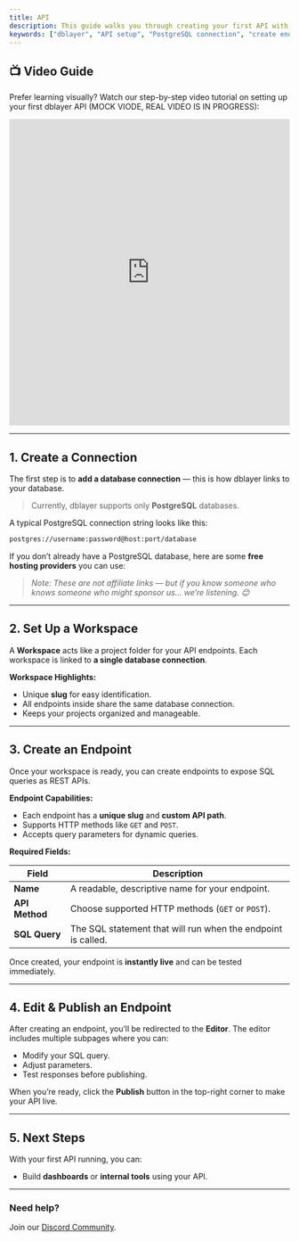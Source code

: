 ```yaml
---
title: API
description: This guide walks you through creating your first API with dblayer — from connecting your database to organizing endpoints in workspaces and publishing them.
keywords: ["dblayer", "API setup", "PostgreSQL connection", "create endpoints", "workspace", "REST API", "API guide", "database API", "SQL API", "backend automation"]
---
```


## 📺 Video Guide

Prefer learning visually? Watch our step-by-step video tutorial on setting up your first dblayer API (MOCK VIODE, REAL VIDEO IS IN PROGRESS):

<iframe width="100%" height="550" src="https://www.youtube.com/embed/dQw4w9WgXcQ" 
title="dblayer API Setup Guide" frameborder="0" allowfullscreen></iframe>

---

## 1. Create a Connection

The first step is to **add a database connection** — this is how dblayer links to your database.

> Currently, dblayer supports only **PostgreSQL** databases.

A typical PostgreSQL connection string looks like this:

```bash
postgres://username:password@host:port/database
````

If you don’t already have a PostgreSQL database, here are some **free hosting providers** you can use:

> *Note: These are not affiliate links — but if you know someone who knows someone who might sponsor us… we’re listening. 😊*

<CardGrid>
  <Card
    subtitle="Free PostgreSQL Hosting"
    title="Supabase"
    description="Create and manage PostgreSQL databases with a user-friendly interface and instant APIs."
    href="https://supabase.com/"
    external={true}
  />
  <Card
    subtitle="Serverless PostgreSQL"
    title="Neon"
    description="Provision a free, scalable PostgreSQL database with a serverless experience."
    href="https://neon.tech/"
    external={true}
  />
  <Card
    subtitle="Managed Databases"
    title="Render"
    description="Deploy fully managed PostgreSQL databases with a generous free tier."
    href="https://render.com/docs/databases"
    external={true}
  />
</CardGrid>

---

## 2. Set Up a Workspace

A **Workspace** acts like a project folder for your API endpoints.
Each workspace is linked to **a single database connection**.

**Workspace Highlights:**

* Unique **slug** for easy identification.
* All endpoints inside share the same database connection.
* Keeps your projects organized and manageable.

---

## 3. Create an Endpoint

Once your workspace is ready, you can create endpoints to expose SQL queries as REST APIs.

**Endpoint Capabilities:**

* Each endpoint has a **unique slug** and **custom API path**.
* Supports HTTP methods like `GET` and `POST`.
* Accepts query parameters for dynamic queries.

**Required Fields:**

| Field          | Description                                                  |
| -------------- | ------------------------------------------------------------ |
| **Name**       | A readable, descriptive name for your endpoint.              |
| **API Method** | Choose supported HTTP methods (`GET` or `POST`).             |
| **SQL Query**  | The SQL statement that will run when the endpoint is called. |

Once created, your endpoint is **instantly live** and can be tested immediately.

---

## 4. Edit & Publish an Endpoint

After creating an endpoint, you’ll be redirected to the **Editor**.
The editor includes multiple subpages where you can:

* Modify your SQL query.
* Adjust parameters.
* Test responses before publishing.

When you’re ready, click the **Publish** button in the top-right corner to make your API live.

---

## 5. Next Steps

With your first API running, you can:

* Build **dashboards** or **internal tools** using your API.

---

### Need help?

Join our [Discord Community](https://discord.gg/Chx5FGSQHp).
